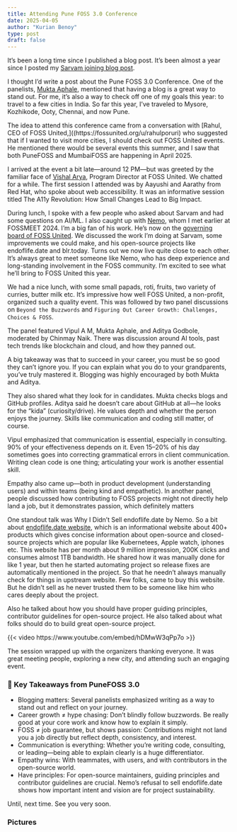 ```yaml
---
title: Attending Pune FOSS 3.0 Conference
date: 2025-04-05
author: "Kurian Benoy"
type: post
draft: false
---
```


It’s been a long time since I published a blog post. It’s been almost a year since I posted my [Sarvam joining blog post](https://kurianbenoy.com/posts/2024/sarvam_ai_joining.html).

I thought I’d write a post about the Pune FOSS 3.0 Conference. One of the panelists, [Mukta Aphale](https://www.linkedin.com/in/muktaa/), mentioned that having a blog is a great way to stand out. For me, it’s also a way to check off one of my goals this year: to travel to a few cities in India. So far this year, I’ve traveled to Mysore, Kozhikode, Ooty, Chennai, and now Pune.

The idea to attend this conference came from a conversation with [Rahul, CEO of FOSS United,]((https://fossunited.org/u/rahulporuri) who suggested that if I wanted to visit more cities, I should check out FOSS United events. He mentioned there would be several events this summer, and I saw that both PuneFOSS and MumbaiFOSS are happening in April 2025.

I arrived at the event a bit late—around 12 PM—but was greeted by the familiar face of [Vishal Arya](https://www.linkedin.com/in/wisharya/?originalSubdomain=in), Program Director at FOSS United. We chatted for a while. The first session I attended was by Aayushi and Aarathy from Red Hat, who spoke about web accessibility. It was an informative session titled The A11y Revolution: How Small Changes Lead to Big Impact.

During lunch, I spoke with a few people who asked about Sarvam and had some questions on AI/ML. I also caught up with [Nemo](https://captnemo.in/), whom I met earlier at FOSSMEET 2024. I’m a big fan of his work. He’s now on the [governing board of FOSS United](https://www.linkedin.com/posts/fossunited_meet-the-newly-elected-governance-board-of-activity-7312793478101364737-L9In/). We discussed the work I’m doing at Sarvam, some improvements we could make, and his open-source projects like endoflife.date and blr.today. Turns out we now live quite close to each other. It's always great to meet someone like Nemo, who has deep experience and long-standing involvement in the FOSS community. I’m excited to see what he’ll bring to FOSS United this year.

We had a nice lunch, with some small papads, roti, fruits, two variety of curries, butter milk etc. It’s impressive how well FOSS United, a non-profit, organized such a quality event. This was followed by two panel discussions on `Beyond the Buzzwords` and `Figuring Out Career Growth: Challenges, Choices & FOSS`.

The panel featured Vipul A M, Mukta Aphale, and Aditya Godbole, moderated by Chinmay Naik. There was discussion around AI tools, past tech trends like blockchain and cloud, and how they panned out.

A big takeaway was that to succeed in your career, you must be so good they can’t ignore you. If you can explain what you do to your grandparents, you’ve truly mastered it. Blogging was highly encouraged by both Mukta and Aditya.

They also shared what they look for in candidates. Mukta checks blogs and GitHub profiles. Aditya said he doesn’t care about GitHub at all—he looks for the "kida" (curiosity/drive). He values depth and whether the person enjoys the journey. Skills like communication and coding still matter, of course.

Vipul emphasized that communication is essential, especially in consulting. 90% of your effectiveness depends on it. Even 15–20% of his day sometimes goes into correcting grammatical errors in client communication. Writing clean code is one thing; articulating your work is another essential skill.

Empathy also came up—both in product development (understanding users) and within teams (being kind and empathetic).
In another panel, people discussed how contributing to FOSS projects might not directly help land a job, but it demonstrates passion, which definitely matters

One standout talk was Why I Didn’t Sell endoflife.date by Nemo. So a bit about [endoflife.date website](https://endoflife.date/), which is an informational website about 400+ products which gives concise information about open-source and closed-source projects which are popular like Kubernetees, Apple watch, iphones etc. This website has per month about 9 million impression, 200K clicks and consumes almost 1TB bandwidth. He shared how it was manually done for like 1 year, but then he started automating project so release fixes are automatically mentioned in the project. So that he needn't always manually check for things in upstream website. Few folks, came to buy this website. But he didn't sell as he never trusted them to be someone like him who cares deeply about the project.

Also he talked about how you should have proper guiding principles, contributor guidelines for open-source project. He also talked about  what folks 
should do to build great open-source project.

{{< video https://www.youtube.com/embed/hDMwW3qPp7o >}}

The session wrapped up with the organizers thanking everyone. It was great meeting people, exploring a new city, and attending such an engaging event.

### 🔑 Key Takeaways from PuneFOSS 3.0

- Blogging matters: Several panelists emphasized writing as a way to stand out and reflect on your journey.
- Career growth ≠ hype chasing: Don’t blindly follow buzzwords. Be really good at your core work and know how to explain it simply.
- FOSS ≠ job guarantee, but shows passion: Contributions might not land you a job directly but reflect depth, consistency, and interest.
- Communication is everything: Whether you’re writing code, consulting, or leading—being able to explain clearly is a huge differentiator.
- Empathy wins: With teammates, with users, and with contributors in the open-source world.
- Have principles: For open-source maintainers, guiding principles and contributor guidelines are crucial. Nemo’s refusal to sell endoflife.date shows how important intent and vision are for project sustainability.

Until, next time. See you very soon.

### Pictures





